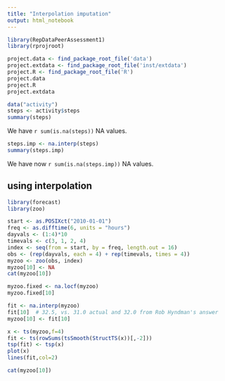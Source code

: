 ```yaml
---
title: "Interpolation imputation"
output: html_notebook
---
```


```r
library(RepDataPeerAssessment1)
library(rprojroot)

project.data <- find_package_root_file('data')
project.extdata <- find_package_root_file('inst/extdata')
project.R <- find_package_root_file('R')
project.data
project.R
project.extdata
```

```r
data("activity")
steps <- activity$steps
summary(steps)
```
We have `r sum(is.na(steps))` NA values.


```r
steps.imp <- na.interp(steps)
summary(steps.imp)
```

We have now `r sum(is.na(steps.imp))` NA values.


## using interpolation


```r
library(forecast)
library(zoo)

start <- as.POSIXct("2010-01-01") 
freq <- as.difftime(6, units = "hours") 
dayvals <- (1:4)*10 
timevals <- c(3, 1, 2, 4) 
index <- seq(from = start, by = freq, length.out = 16)
obs <- (rep(dayvals, each = 4) + rep(timevals, times = 4))
myzoo <- zoo(obs, index)
myzoo[10] <- NA
cat(myzoo[10])
```

```r
myzoo.fixed <- na.locf(myzoo)
myzoo.fixed[10]
```



```r
fit <- na.interp(myzoo)
fit[10]  # 32.5, vs. 31.0 actual and 32.0 from Rob Hyndman's answer
myzoo[10] <- fit[10]
```

```r
x <- ts(myzoo,f=4)
fit <- ts(rowSums(tsSmooth(StructTS(x))[,-2]))
tsp(fit) <- tsp(x)
plot(x)
lines(fit,col=2)
```


```r
cat(myzoo[10])
```

